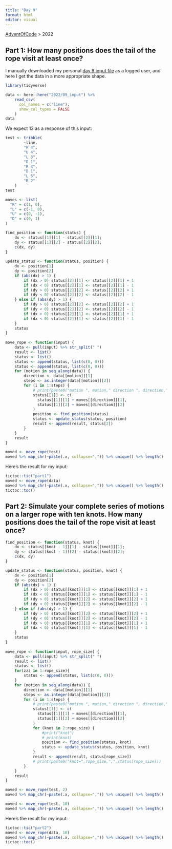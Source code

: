```yaml
---
title: "Day 9"
format: html
editor: visual
---
```


[AdventOfCode](https://jrosell.github.io/AdventOfCode/) \> 2022

## Part 1: How many positions does the tail of the rope visit at least once?

I manually downloaded my personal [day 9 input file](https://adventofcode.com/2022/day/9) as a logged user, and here I get the data in a more appropriate shape.

```r
library(tidyverse)

data <- here::here("2022/09_input") %>% 
    read_csv(
      col_names = c("line"),
      show_col_types = FALSE
    ) 
data
```

We expect 13 as a response of this input:

```r
test <- tribble(
        ~line,
        "R 4",
        "U 4",
        "L 3",
        "D 1",
        "R 4",
        "D 1",
        "L 5",
        "R 2"
    )
test
```

```r
moves <- list(
  "R" = c(1, 0),
  "L" = c(-1, 0),
  "U" = c(0, -1),
  "D" = c(0, 1)
)

find_position <- function(status) {
    dx <- status[[1]][1] - status[[2]][1];
    dy <- status[[1]][2] - status[[2]][2];
    c(dx, dy)
}
             
update_status <- function(status, position) {
    dx <- position[1]
    dy <- position[2]
    if (abs(dx) > 1) {
        if (dx > 0) status[[2]][1] <- status[[2]][1] + 1
        if (dx < 0) status[[2]][1] <- status[[2]][1] - 1
        if (dy > 0) status[[2]][2] <- status[[2]][2] + 1
        if (dy < 0) status[[2]][2] <- status[[2]][2] - 1
    } else if (abs(dy) > 1) {
        if (dy > 0) status[[2]][2] <- status[[2]][2] + 1
        if (dy < 0) status[[2]][2] <- status[[2]][2] - 1
        if (dx > 0) status[[2]][1] <- status[[2]][1] + 1
        if (dx < 0) status[[2]][1] <- status[[2]][1] - 1
    }
    status
}
  
move_rope <- function(input) {
    data <- pull(input) %>% str_split(" ")
    result <- list()
    status <- list()
    status <- append(status, list(c(0, 0)))
    status <- append(status, list(c(0, 0)))
    for (motion in seq_along(data)) {
        direction <- data[[motion]][1]
        steps <- as.integer(data[[motion]][2])
        for (i in 1:steps) {
            # print(paste0("motion ", motion," direction ", direction," steps ", i, "/", steps))
            status[[1]] <- c(
              status[[1]][1] + moves[[direction]][1],
              status[[1]][2] + moves[[direction]][2]
            )
            position <- find_position(status)
            status <- update_status(status, position)
            result <- append(result, status[2])
        }
    }
    result
}

moved <- move_rope(test)
moved %>% map_chr(~paste(.x, collapse=",")) %>% unique() %>% length()
```

Here's the result for my input:

```r
tictoc::tic("part1")
moved <- move_rope(data)
moved %>% map_chr(~paste(.x, collapse=",")) %>% unique() %>% length()
tictoc::toc()
```


## Part 2: Simulate your complete series of motions on a larger rope with ten knots. How many positions does the tail of the rope visit at least once?

```r

find_position <- function(status, knot) {
    dx <- status[[knot - 1]][1] - status[[knot]][1];
    dy <- status[[knot - 1]][2] - status[[knot]][2];
    c(dx, dy)
}

update_status <- function(status, position, knot) {
    dx <- position[1]
    dy <- position[2]
    if (abs(dx) > 1) {
        if (dx > 0) status[[knot]][1] <- status[[knot]][1] + 1
        if (dx < 0) status[[knot]][1] <- status[[knot]][1] - 1
        if (dy > 0) status[[knot]][2] <- status[[knot]][2] + 1
        if (dy < 0) status[[knot]][2] <- status[[knot]][2] - 1
    } else if (abs(dy) > 1) {
        if (dy > 0) status[[knot]][2] <- status[[knot]][2] + 1
        if (dy < 0) status[[knot]][2] <- status[[knot]][2] - 1
        if (dx > 0) status[[knot]][1] <- status[[knot]][1] + 1
        if (dx < 0) status[[knot]][1] <- status[[knot]][1] - 1
    }
    status
}
  
move_rope <- function(input, rope_size) {
    data <- pull(input) %>% str_split(" ")
    result <- list()
    status <- list()
    for(zzz in 1:rope_size){
        status <- append(status, list(c(0, 0)))
    }
    for (motion in seq_along(data)) {
        direction <- data[[motion]][1]
        steps <- as.integer(data[[motion]][2])
        for (i in 1:steps) {
            # print(paste0("motion ", motion," direction ", direction," steps ", i, "/", steps))
            status[[1]] <- c(
              status[[1]][1] + moves[[direction]][1],
              status[[1]][2] + moves[[direction]][2]
            )
            for (knot in 2:rope_size) {
                #print("knot")
                # print(knot)
                position <- find_position(status, knot)
                status <- update_status(status, position, knot)
            }
            result <- append(result, status[rope_size])
            # print(paste0("knot=",rope_size,",",status[rope_size]))
        }
    }
    result
}

moved <- move_rope(test, 2)
moved %>% map_chr(~paste(.x, collapse=",")) %>% unique() %>% length()

moved <- move_rope(test, 10)
moved %>% map_chr(~paste(.x, collapse=",")) %>% unique() %>% length()
```


Here's the result for my input:

```r
tictoc::tic("part2")
moved <- move_rope(data, 10)
moved %>% map_chr(~paste(.x, collapse=",")) %>% unique() %>% length()
tictoc::toc()
```

